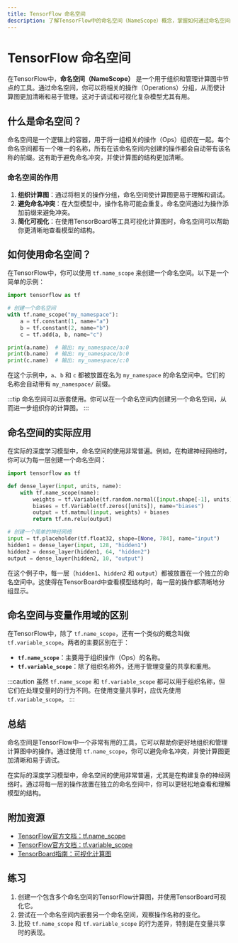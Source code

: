 ```yaml
---
title: TensorFlow 命名空间
description: 了解TensorFlow中的命名空间（NameScope）概念，掌握如何通过命名空间组织和管理计算图中的节点。
---
```


# TensorFlow 命名空间

在TensorFlow中，**命名空间（NameScope）** 是一个用于组织和管理计算图中节点的工具。通过命名空间，你可以将相关的操作（Operations）分组，从而使计算图更加清晰和易于管理。这对于调试和可视化复杂模型尤其有用。

## 什么是命名空间？

命名空间是一个逻辑上的容器，用于将一组相关的操作（Ops）组织在一起。每个命名空间都有一个唯一的名称，所有在该命名空间内创建的操作都会自动带有该名称的前缀。这有助于避免命名冲突，并使计算图的结构更加清晰。

### 命名空间的作用

1. **组织计算图**：通过将相关的操作分组，命名空间使计算图更易于理解和调试。
2. **避免命名冲突**：在大型模型中，操作名称可能会重复。命名空间通过为操作添加前缀来避免冲突。
3. **简化可视化**：在使用TensorBoard等工具可视化计算图时，命名空间可以帮助你更清晰地查看模型的结构。

## 如何使用命名空间？

在TensorFlow中，你可以使用 `tf.name_scope` 来创建一个命名空间。以下是一个简单的示例：

```python
import tensorflow as tf

# 创建一个命名空间
with tf.name_scope("my_namespace"):
    a = tf.constant(1, name="a")
    b = tf.constant(2, name="b")
    c = tf.add(a, b, name="c")

print(a.name)  # 输出: my_namespace/a:0
print(b.name)  # 输出: my_namespace/b:0
print(c.name)  # 输出: my_namespace/c:0
```

在这个示例中，`a`、`b` 和 `c` 都被放置在名为 `my_namespace` 的命名空间中。它们的名称会自动带有 `my_namespace/` 前缀。

:::tip
命名空间可以嵌套使用。你可以在一个命名空间内创建另一个命名空间，从而进一步组织你的计算图。
:::

## 命名空间的实际应用

在实际的深度学习模型中，命名空间的使用非常普遍。例如，在构建神经网络时，你可以为每一层创建一个命名空间：

```python
import tensorflow as tf

def dense_layer(input, units, name):
    with tf.name_scope(name):
        weights = tf.Variable(tf.random.normal([input.shape[-1], units]), name="weights")
        biases = tf.Variable(tf.zeros([units]), name="biases")
        output = tf.matmul(input, weights) + biases
        return tf.nn.relu(output)

# 创建一个简单的神经网络
input = tf.placeholder(tf.float32, shape=[None, 784], name="input")
hidden1 = dense_layer(input, 128, "hidden1")
hidden2 = dense_layer(hidden1, 64, "hidden2")
output = dense_layer(hidden2, 10, "output")
```

在这个例子中，每一层（`hidden1`、`hidden2` 和 `output`）都被放置在一个独立的命名空间中。这使得在TensorBoard中查看模型结构时，每一层的操作都清晰地分组显示。

## 命名空间与变量作用域的区别

在TensorFlow中，除了 `tf.name_scope`，还有一个类似的概念叫做 `tf.variable_scope`。两者的主要区别在于：

- **`tf.name_scope`**：主要用于组织操作（Ops）的名称。
- **`tf.variable_scope`**：除了组织名称外，还用于管理变量的共享和重用。

:::caution
虽然 `tf.name_scope` 和 `tf.variable_scope` 都可以用于组织名称，但它们在处理变量时的行为不同。在使用变量共享时，应优先使用 `tf.variable_scope`。
:::

## 总结

命名空间是TensorFlow中一个非常有用的工具，它可以帮助你更好地组织和管理计算图中的操作。通过使用 `tf.name_scope`，你可以避免命名冲突，并使计算图更加清晰和易于调试。

在实际的深度学习模型中，命名空间的使用非常普遍，尤其是在构建复杂的神经网络时。通过将每一层的操作放置在独立的命名空间中，你可以更轻松地查看和理解模型的结构。

## 附加资源

- [TensorFlow官方文档：tf.name_scope](https://www.tensorflow.org/api_docs/python/tf/name_scope)
- [TensorFlow官方文档：tf.variable_scope](https://www.tensorflow.org/api_docs/python/tf/variable_scope)
- [TensorBoard指南：可视化计算图](https://www.tensorflow.org/tensorboard/graphs)

## 练习

1. 创建一个包含多个命名空间的TensorFlow计算图，并使用TensorBoard可视化它。
2. 尝试在一个命名空间内嵌套另一个命名空间，观察操作名称的变化。
3. 比较 `tf.name_scope` 和 `tf.variable_scope` 的行为差异，特别是在变量共享时的表现。